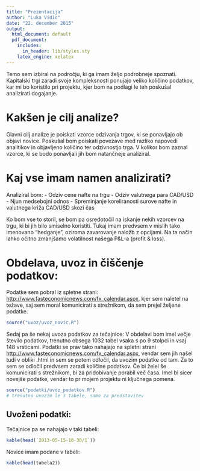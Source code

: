 ```yaml
---
title: "Prezentacija"
author: "Luka Vidic"
date: "22. december 2015"
output:
  html_document: default
  pdf_document:
    includes:
      in_header: lib/styles.sty
    latex_engine: xelatex
---
```


Temo sem izbiral na področju, ki ga imam željo podrobneje spoznati. Kapitalski trgi zaradi svoje kompleksnosti ponujajo veliko količino podatkov, kar mi bo koristilo pri projektu, kjer bom na podlagi le teh poskušal analizirati dogajanje.

Kakšen je cilj analize?
=======================

Glavni cilj analize je poiskati vzorce odzivanja trgov, ki se ponavljajo ob objavi novice. Poskušal bom poiskati povezave med razliko napovedi analitikov in objavljeno količino ter odzivnostjo trga. V kolikor bom zaznal vzorce, ki se bodo ponavljali jih bom natančneje analiziral.

Kaj vse imam namen analizirati?
================================

Analiziral bom:
- Odziv cene nafte na trgu
- Odziv valutnega para CAD/USD
- Njun medsebojni odnos
- Spreminjanje koreliranosti surove nafte in valutnega križa CAD/USD skozi čas

Ko bom vse to storil, se bom pa osredotočil na iskanje nekih vzorcev na trgu, ki bi jih bilo smiselno koristiti. Tukaj imam predvsem v mislih tako imenovano "hedganje", oziroma zavarovanje naložb z opcijami. Na ta način lahko očitno zmanjšamo volatilnost našega P&L-a (profit & loss).

Obdelava, uvoz in čiščenje podatkov:
===========================

Podatke sem pobral iz spletne strani: <http://www.fasteconomicnews.com/fx_calendar.aspx>, kjer sem naletel na težave, saj sem moral komunicirati s strežnikom, da sem prejel željene podatke.
```r
source("uvoz/uvoz_novic.R")
```

Sedaj pa še nekaj uvoza podatkov za tečajnice:
V obdelavi bom imel večje število podatkov, trenutno obsega 1032 tabel vsaka s po 9 stolpci in vsaj 148 vrsticami. Podatki se prav tako nahajajo na spletni strani <http://www.fasteconomicnews.com/fx_calendar.aspx>, vendar sem jih našel tudi v obliki .html in sem se potem odločil, da uvozim podatke od tam. Za to sem se odločil predvsem zaradi količine podatkov. Če bi želel še komunicirati s strežnikom, bi za pridobivanje porabil več časa. Imel bi sicer novejše podatke, vendar to pr mojem projektu ni ključnega pomena. 
```r
source("podatki/uvoz_podatkov.R")
# trenutno uvozim le 3 tabele, samo za predstavitev
```

Uvoženi podatki:
----------------

Tečajnice pa se nahajajo v taki tabeli:
```r
kable(head(`2013-05-15-10-30/1`))
```
 
Novice imam podane v tabeli:
```r
kable(head(tabela2))
```


